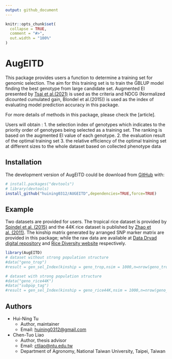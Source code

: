 ```yaml
---
output: github_document
---
```


<!-- README.md is generated from README.Rmd. Please edit that file -->

```r
knitr::opts_chunk$set(
  collapse = TRUE,
  comment = "#>",
  out.width = "100%"
)
```

# AugEITD

<!-- badges: start -->
<!-- badges: end -->

This package provides users a function to determine a training set for genomic selection. The aim for this training set is to train the GBLUP model finding the best genotype from large candidate set.
Augmented EI presented by [Tsai et al.(2021)](https://doi.org/10.1007/s13253-021-00454-2) is used as the criteria and NDCG (Normalized dicounted cumulated gain, Blondel et al.(2015)) is used as the index of evaluating model prediction accuracy in this package.

For more details of methods in this package, please check the [article].

Users will obtain :
1. the selection index of genotypes
which indicates to the priority order of genotypes being selected as a training set. The ranking is based on the augmented EI value of each genotype. 
2. the evaluation result of the optimal training set
3. the relative efficiency of the optimal training set at different sizes to the whole dataset based on collected phenotype data

## Installation

The development version of AugEITD could be download from [GitHub](https://github.com/huining0312/AUGEITD) with:

``` r
# install.packages("devtools")
# library(devtools)
install_github("huining0312/AUGEITD",dependencies=TRUE,force=TRUE)
```

## Example
Two datasets are provided for users. The tropical rice dataset is provided by [Spindel et al. (2015)](https://doi.org/10.1371/journal.pgen.1004982) and the 44K rice dataset is published by [Zhao et al. (2011)](https://doi.org/10.1038/ncomms1467). 
The kinship matrix generated by arranged SNP marker matrix are provided in this package; while the raw data are available at [Data Dryad digital repository](https://datadryad.org/stash/dataset/doi:10.5061/dryad.7369p) and [Rice Diversity website](http://www.ricediversity.org/data/)  respectively.

```r
library(AugEITD)
# dataset without strong population structure
#data("geno_trop")
#result = gen_sel_Index(kinship = geno_trop,nsim = 1000,n=nrow(geno_trop))

# dataset with strong population structure
#data("geno_rice44K")
#data("subpop_tag")
#result = gen_sel_Index(kinship = geno_rice44K,nsim = 1000,n=nrow(geno_rice44K),subpopTag = subpop_tag)
```

## Authors
* Hui-Ning Tu
  + Author, maintainer
  + Email: [huining0312@gmail.com](mailto:huining0312@gmail.com)
* Chen-Tuo Liao
  + Author, thesis advisor
  + Email:  [ctliao@ntu.edu.tw](mailto:ctliao@ntu.edu.tw)
  + Department of Agronomy, National Taiwan University, Taipei, Taiwan

